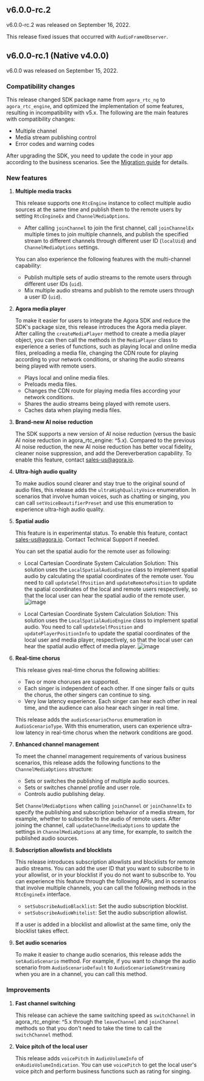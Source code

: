<PlatformWrapper platform="flutter">

## v6.0.0-rc.2

v6.0.0-rc.2 was released on September 16, 2022. 

This release fixed issues that occurred with `AudioFrameObserver`.

## v6.0.0-rc.1 (Native v4.0.0)

v6.0.0 was released on September 15, 2022.


### Compatibility changes

This release changed SDK package name from `agora_rtc_ng` to `agora_rtc_engine`, and optimized the implementation of some features, resulting in incompatibility with v5.x. The following are the main features with compatibility changes:

- Multiple channel
- Media stream publishing control
- Error codes and warning codes

After upgrading the SDK, you need to update the code in your app according to the business scenarios. See the [Migration guide](../develop/migration-guide) for details.


### New features

1. **Multiple media tracks**

    This release supports one `RtcEngine` instance to collect multiple audio sources at the same time and publish them to the remote users by setting `RtcEngineEx` and `ChannelMediaOptions`.

    - After calling `joinChannel` to join the first channel, call `joinChannelEx` multiple times to join multiple channels, and publish the specified stream to different channels through different user ID (`localUid`) and `ChannelMediaOptions` settings.

    You can also experience the following features with the multi-channel capability:

    - Publish multiple sets of audio streams to the remote users through different user IDs (`uid`).
    - Mix multiple audio streams and publish to the remote users through a user ID (`uid`).


2. **Agora media player**

    To make it easier for users to integrate the Agora SDK and reduce the SDK's package size, this release introduces the Agora media player. After calling the `createMediaPlayer` method to create a media player object, you can then call the methods in the `MediaPlayer` class to experience a series of functions, such as playing local and online media files, preloading a media file, changing the CDN route for playing according to your network conditions, or sharing the audio streams being played with remote users.

    - Plays local and online media files.
    - Preloads media files.
    - Changes the CDN route for playing media files according your network conditions.
    - Shares the audio streams being played with remote users.
    - Caches data when playing media files.


3. **Brand-new AI noise reduction**

    The SDK supports a new version of AI noise reduction (versus the basic AI noise reduction in agora_rtc_engine: ^5.x). Compared to the previous AI noise reduction, the new AI noise reduction has better vocal fidelity, cleaner noise suppression, and add the Dereverberation capability. To enable this feature, contact [sales-us@agora.io](mailto:sales-us@agora.io).


4. **Ultra-high audio quality**

    To make audios sound clearer and stay true to the original sound of audio files, this release adds the `ultraHighQualityVoice` enumeration. In scenarios that involve human voices, such as chatting or singing, you can call `setVoiceBeautifierPreset` and use this enumeration to experience ultra-high audio quality.


5. **Spatial audio**

    <div class="alert note">This feature is in experimental status. To enable this feature, contact <a href= "mailto:sales-us@agora.io">sales-us@agora.io</a>. Contact Technical Support if needed.</div>

    You can set the spatial audio for the remote user as following:

    - Local Cartesian Coordinate System Calculation Solution: This solution uses the `LocalSpatialAudioEngine` class to implement spatial audio by calculating the spatial coordinates of the remote user. You need to call `updateSelfPosition` and `updateRemotePosition` to update the spatial coordinates of the local and remote users respectively, so that the local user can hear the spatial audio of the remote user.
    ![image](/images/video-sdk/spatial-audio-remote-user.png)

    - Local Cartesian Coordinate System Calculation Solution: This solution uses the `LocalSpatialAudioEngine` class to implement spatial audio. You need to call `updateSelfPosition` and `updatePlayerPositionInfo` to update the spatial coordinates of the local user and media player, respectively, so that the local user can hear the spatial audio effect of media player.
    ![image](/images/video-sdk/spatial-audio-media-player.png)


6. **Real-time chorus**

    This release gives real-time chorus the following abilities:

    - Two or more choruses are supported.
    - Each singer is independent of each other. If one singer fails or quits the chorus, the other singers can continue to sing.
    - Very low latency experience. Each singer can hear each other in real time, and the audience can also hear each singer in real time.

    This release adds the `audioScenarioChorus` enumeration in `AudioScenarioType`. With this enumeration, users can experience ultra-low latency in real-time chorus when the network conditions are good.


7. **Enhanced channel management**

    To meet the channel management requirements of various business scenarios, this release adds the following functions to the `ChannelMediaOptions` structure:

    - Sets or switches the publishing of multiple audio sources.
    - Sets or switches channel profile and user role.
    - Controls audio publishing delay.

    Set `ChannelMediaOptions` when calling `joinChannel` or `joinChannelEx` to specify the publishing and subscription behavior of a media stream, for example, whether to subscribe to the audio of remote users. After joining the channel, call `updateChannelMediaOptions` to update the settings in `ChannelMediaOptions` at any time, for example, to switch the published audio sources.


8. **Subscription allowlists and blocklists**

    This release introduces subscription allowlists and blocklists for remote audio streams. You can add the user ID that you want to subscribe to in your allowlist, or in your blocklist if you do not want to subscribe to. You can experience this feature through the following APIs, and in scenarios that involve multiple channels, you can call the following methods in the `RtcEngineEx` interface.

    - `setSubscribeAudioBlacklist`: Set the audio subscription blocklist.
    - `setSubscribeAudioWhitelist`: Set the audio subscription allowlist.

    If a user is added in a blocklist and allowlist at the same time, only the blocklist takes effect.


9. **Set audio scenarios**

    To make it easier to change audio scenarios, this release adds the `setAudioScenario` method. For example, if you want to change the audio scenario from `AudioScenarioDefault` to `AudioScenarioGameStreaming` when you are in a channel, you can call this method.


### Improvements

1. **Fast channel switching**

    This release can achieve the same switching speed as `switchChannel` in agora_rtc_engine: ^5.x through the `leaveChannel` and `joinChannel` methods so that you don't need to take the time to call the `switchChannel` method.

2. **Voice pitch of the local user**

    This release adds `voicePitch` in `AudioVolumeInfo` of `onAudioVolumeIndication`. You can use `voicePitch` to get the local user's voice pitch and perform business functions such as rating for singing.
    
</PlatformWrapper>